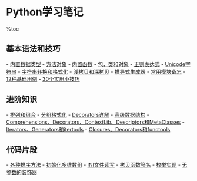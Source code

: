 = Python学习笔记 =

%toc

== 基本语法和技巧 ==
- [[内置数据类型]]
- [[方法对象]]
- [[内置函数]]
- [[包，类和对象]]
- [[正则表达式]]
- [[Unicode字符串]]
- [[字符串和数值转换|字符串转换和格式化]]
- [[拷贝对象|浅拷贝和深拷贝]]
- [[推导式生成器]]
- [[http://www.jb51.net/article/54911.htm|常用模块备忘]]
- [[http://blog.jobbole.com/48541/|12种基础用例]]
- [[http://blog.jobbole.com/63320/|30个实用小技巧]]

== 进阶知识 ==
- [[排列和组合]]
- [[分组格式化]]
- [[http://www.cnblogs.com/coderzh/archive/2010/04/27/python-cookbook33-Decorators.html|Decorators详解]]
- [[http://www.admin10000.com/document/4268.html|高级数据结构]]
- [[http://www.admin10000.com/document/4035.html|Comprehensions、Decorators、ContextLib、Descriptors和MetaClasses]]
- [[http://blog.jobbole.com/66097/|Iterators、Generators和itertools]]
- [[http://blog.jobbole.com/66895/|Closures、Decorators和functools]]

== 代码片段 ==
- [[http://www.pythontab.com/html/2014/pythonhexinbiancheng_1114/910.html|各种排序方法]]
- [[http://www.cnblogs.com/coderzh/archive/2008/05/18/1201993.html|初始化多维数组]]
- [[http://www.jb51.net/article/55817.htm|INI文件读写]]
- [[http://www.cnblogs.com/codingmylife/p/3630701.html|拷贝函数签名]]
- [[http://www.cnblogs.com/codingmylife/archive/2013/05/31/3110656.html|枚举实现]]
- [[http://www.cnblogs.com/codingmylife/p/3641494.html|无参数的装饰器]]
